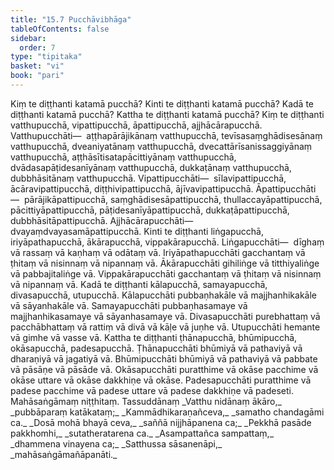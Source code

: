 ```yaml
---
title: "15.7 Pucchāvibhāga"
tableOfContents: false
sidebar:
  order: 7
type: "tipitaka"
basket: "vi"
book: "pari"
---
```



<DynamicBreadcrumb />

<Division number="398" book="pari" bookNo="5" page="300">

<Paragraph number="1870" book="pari">
Kiṃ te diṭṭhanti katamā pucchā? Kinti te diṭṭhanti katamā pucchā? Kadā te diṭṭhanti katamā pucchā? Kattha te diṭṭhanti katamā pucchā?
</Paragraph>

</Division>
<Division number="399" book="pari" bookNo="5" page="300">

<Paragraph number="1871" book="pari">
<Emphasis>Kiṃ te diṭṭhan</Emphasis>ti vatthupucchā, vipattipucchā, āpattipucchā, ajjhācārapucchā. Vatthupucchāti—  aṭṭhapārājikānaṃ vatthupucchā, tevīsasaṃghādisesānaṃ vatthupucchā, dveaniyatānaṃ vatthupucchā, dvecattārīsanissaggiyānaṃ vatthupucchā, aṭṭhāsītisatapācittiyānaṃ vatthupucchā, dvādasapāṭidesanīyānaṃ vatthupucchā, dukkaṭānaṃ vatthupucchā, dubbhāsitānaṃ vatthupucchā. Vipattipucchāti—  sīlavipattipucchā, ācāravipattipucchā, diṭṭhivipattipucchā, ājīvavipattipucchā. Āpattipucchāti—  pārājikāpattipucchā, saṃghādisesāpattipucchā, thullaccayāpattipucchā, pācittiyāpattipucchā, pāṭidesanīyāpattipucchā, dukkaṭāpattipucchā, dubbhāsitāpattipucchā. Ajjhācārapucchāti—  dvayaṃdvayasamāpattipucchā.
</Paragraph>

</Division>
<Division number="400" book="pari" bookNo="5" page="300">

<Paragraph number="1872" book="pari">
<Emphasis>Kinti te diṭṭhan</Emphasis>ti liṅgapucchā, iriyāpathapucchā, ākārapucchā, vippakārapucchā. Liṅgapucchāti—  dīghaṃ vā rassaṃ vā kaṇhaṃ vā odātaṃ vā. Iriyāpathapucchāti gacchantaṃ vā ṭhitaṃ vā nisinnaṃ vā nipannaṃ vā. Ākārapucchāti gihiliṅge vā titthiyaliṅge vā pabbajitaliṅge vā. Vippakārapucchāti gacchantaṃ vā ṭhitaṃ vā nisinnaṃ vā nipannaṃ vā.
</Paragraph>

</Division>
<Division number="401" book="pari" bookNo="5" page="301">

<Paragraph number="1873" book="pari">
<Emphasis>Kadā te diṭṭhan</Emphasis>ti kālapucchā, samayapucchā, divasapucchā, utupucchā. Kālapucchāti pubbaṇhakāle vā majjhanhikakāle vā sāyanhakāle vā. Samayapucchāti pubbaṇhasamaye vā majjhanhikasamaye vā sāyanhasamaye vā. Divasapucchāti purebhattaṃ vā pacchābhattaṃ vā rattiṃ vā divā vā kāḷe vā juṇhe vā. Utupucchāti hemante vā gimhe vā vasse vā.
</Paragraph>

</Division>
<Division number="402" book="pari" bookNo="5" page="301">

<Paragraph number="1874" book="pari">
<Emphasis>Kattha te diṭṭhan</Emphasis>ti ṭhānapucchā, bhūmipucchā, okāsapucchā, padesapucchā. Ṭhānapucchāti bhūmiyā vā pathaviyā vā dharaṇiyā vā jagatiyā vā. Bhūmipucchāti bhūmiyā vā pathaviyā vā pabbate vā pāsāṇe vā pāsāde vā. Okāsapucchāti puratthime vā okāse pacchime vā okāse uttare vā okāse dakkhiṇe vā okāse. Padesapucchāti puratthime vā padese pacchime vā padese uttare vā padese dakkhiṇe vā padeseti.

</Paragraph>
</Division>

<Paragraph number="1875" type="center" book="pari">
Mahāsaṅgāmaṃ niṭṭhitaṃ.



</Paragraph>

<Paragraph number="1876" type="center" book="pari">
Tassuddānaṃ


</Paragraph>

<Paragraph number="1877" type="verses" book="pari">
_Vatthu nidānaṃ ākāro,_  
_pubbāparaṃ katākataṃ;_  
_Kammādhikaraṇañceva,_  
_samatho chandagāmi ca._  

</Paragraph>

<Paragraph number="1878" type="verses" book="pari">
_Dosā mohā bhayā ceva,_  
_saññā nijjhāpanena ca;_  
_Pekkhā pasāde pakkhomhi,_  
_sutatheratarena ca._  

</Paragraph>

<Paragraph number="1879" type="verses" book="pari">
_Asampattañca sampattaṃ,_  
_dhammena vinayena ca;_  
_Satthussa sāsanenāpi,_  
_mahāsaṅgāmañāpanāti._
</Paragraph>